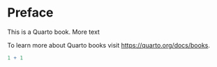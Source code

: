 # Preface {.unnumbered}

This is a Quarto book. More text

To learn more about Quarto books visit <https://quarto.org/docs/books>.

```r
1 + 1
```
